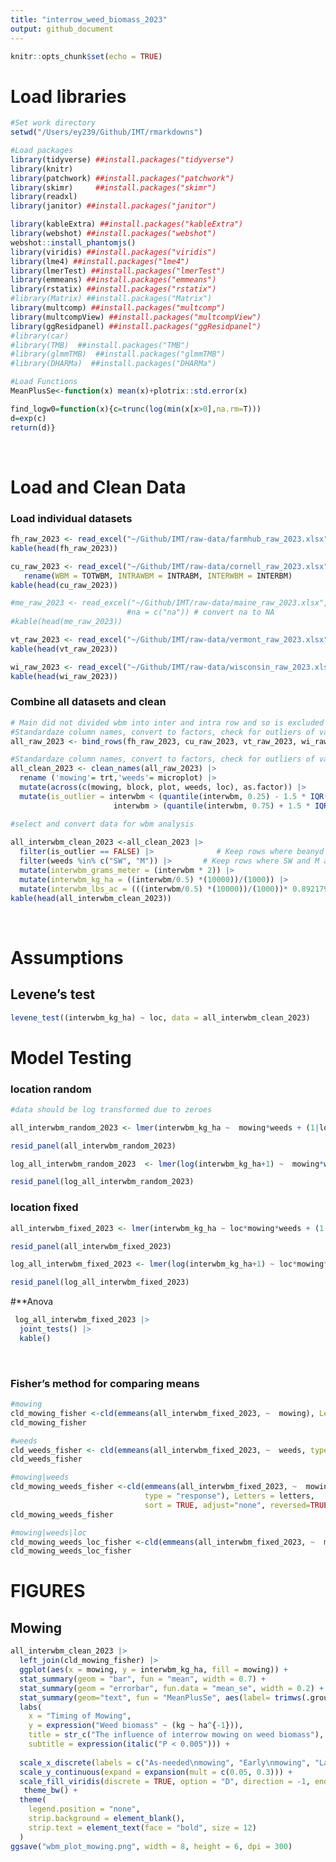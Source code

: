 ```yaml
---
title: "interrow_weed_biomass_2023"
output: github_document
---
```


```r
knitr::opts_chunk$set(echo = TRUE)
```

# **Load libraries**

```r

#Set work directory
setwd("/Users/ey239/Github/IMT/rmarkdowns")

#Load packages 
library(tidyverse) ##install.packages("tidyverse")
library(knitr)
library(patchwork) ##install.packages("patchwork")
library(skimr)     ##install.packages("skimr")
library(readxl)
library(janitor) ##install.packages("janitor")

library(kableExtra) ##install.packages("kableExtra")
library(webshot) ##install.packages("webshot")
webshot::install_phantomjs()
library(viridis) ##install.packages("viridis")
library(lme4) ##install.packages("lme4")
library(lmerTest) ##install.packages("lmerTest")
library(emmeans) ##install.packages("emmeans")
library(rstatix) ##install.packages("rstatix")
#library(Matrix) ##install.packages("Matrix")
library(multcomp) ##install.packages("multcomp")
library(multcompView) ##install.packages("multcompView")
library(ggResidpanel) ##install.packages("ggResidpanel")
#library(car)
#library(TMB)  ##install.packages("TMB")
#library(glmmTMB)  ##install.packages("glmmTMB")
#library(DHARMa)  ##install.packages("DHARMa")

#Load Functions
MeanPlusSe<-function(x) mean(x)+plotrix::std.error(x)

find_logw0=function(x){c=trunc(log(min(x[x>0],na.rm=T)))
d=exp(c)
return(d)}
```

<br>

# **Load and Clean Data**
### **Load individual datasets**
```r


fh_raw_2023 <- read_excel("~/Github/IMT/raw-data/farmhub_raw_2023.xlsx")
kable(head(fh_raw_2023))

cu_raw_2023 <- read_excel("~/Github/IMT/raw-data/cornell_raw_2023.xlsx") |> 
   rename(WBM = TOTWBM, INTRAWBM = INTRABM, INTERWBM = INTERBM)
kable(head(cu_raw_2023))

#me_raw_2023 <- read_excel("~/Github/IMT/raw-data/maine_raw_2023.xlsx", 
                          #na = c("na")) # convert na to NA
#kable(head(me_raw_2023))

vt_raw_2023 <- read_excel("~/Github/IMT/raw-data/vermont_raw_2023.xlsx")
kable(head(vt_raw_2023))

wi_raw_2023 <- read_excel("~/Github/IMT/raw-data/wisconsin_raw_2023.xlsx")
kable(head(wi_raw_2023))

```
### **Combine all datasets and clean**
```r
# Main did not divided wbm into inter and intra row and so is excluded
#Standardaze column names, convert to factors, check for outliers of variable**
all_raw_2023 <- bind_rows(fh_raw_2023, cu_raw_2023, vt_raw_2023, wi_raw_2023)

#Standardaze column names, convert to factors, check for outliers of variable**
all_clean_2023 <- clean_names(all_raw_2023) |>  
  rename ('mowing'= trt,'weeds'= microplot) |> 
  mutate(across(c(mowing, block, plot, weeds, loc), as.factor)) |> 
  mutate(is_outlier = interwbm < (quantile(interwbm, 0.25) - 1.5 * IQR(interwbm)) |
                       interwbm > (quantile(interwbm, 0.75) + 1.5 * IQR(interwbm)))

#select and convert data for wbm analysis
  
all_interwbm_clean_2023 <-all_clean_2023 |>              
  filter(is_outlier == FALSE) |>              # Keep rows where beanyd is not an outlier
  filter(weeds %in% c("SW", "M")) |>       # Keep rows where SW and M are microplots
  mutate(interwbm_grams_meter = (interwbm * 2)) |> 
  mutate(interwbm_kg_ha = ((interwbm/0.5) *(10000))/(1000)) |>
  mutate(interwbm_lbs_ac = (((interwbm/0.5) *(10000))/(1000))* 0.892179)
kable(head(all_interwbm_clean_2023)) 

```
<br>

# **Assumptions**

## **Levene's test**
```r
levene_test((interwbm_kg_ha) ~ loc, data = all_interwbm_clean_2023)
```
# **Model Testing**

### **location random**

```r
#data should be log transformed due to zeroes

all_interwbm_random_2023 <- lmer(interwbm_kg_ha ~  mowing*weeds + (1|loc) + (1|loc:block)+  (1|loc:block:mowing)  , data = all_interwbm_clean_2023)

resid_panel(all_interwbm_random_2023)

log_all_interwbm_random_2023  <- lmer(log(interwbm_kg_ha+1) ~  mowing*weeds + (1|loc) + (1|loc:block)+  (1|loc:block:mowing)  , data = all_interwbm_clean_2023)

resid_panel(log_all_interwbm_random_2023)

```

### **location fixed**

```r
all_interwbm_fixed_2023 <- lmer(interwbm_kg_ha ~ loc*mowing*weeds + (1|loc:block)+  (1|loc:block:mowing), data = all_interwbm_clean_2023)

resid_panel(all_interwbm_fixed_2023)

log_all_interwbm_fixed_2023 <- lmer(log(interwbm_kg_ha+1) ~ loc*mowing*weeds + (1|loc:block)+  (1|loc:block:mowing), data = all_interwbm_clean_2023)

resid_panel(log_all_interwbm_fixed_2023)
```
#**Anova
```r
 log_all_interwbm_fixed_2023 |> 
  joint_tests() |> 
  kable()  
```
<br>

### **Fisher's method for comparing means**

```r
#mowing
cld_mowing_fisher <-cld(emmeans(all_interwbm_fixed_2023, ~  mowing), Letters = letters, sort = TRUE, adjust="none", reversed=TRUE)
cld_mowing_fisher

#weeds
cld_weeds_fisher <- cld(emmeans(all_interwbm_fixed_2023, ~  weeds, type = ""), Letters = letters, sort = FALSE, adjust="none", reversed=TRUE)
cld_weeds_fisher

#mowing|weeds
cld_mowing_weeds_fisher <-cld(emmeans(all_interwbm_fixed_2023, ~  mowing|weeds, 
                              type = "response"), Letters = letters, 
                              sort = TRUE, adjust="none", reversed=TRUE)
cld_mowing_weeds_fisher

#mowing|weeds|loc
cld_mowing_weeds_loc_fisher <-cld(emmeans(all_interwbm_fixed_2023, ~  mowing|weeds|loc, type = "respons"), Letters = letters, sort = TRUE, adjust="none", reversed=TRUE)
cld_mowing_weeds_loc_fisher

```
# **FIGURES**

## **Mowing**

```r
all_interwbm_clean_2023 |> 
  left_join(cld_mowing_fisher) |> 
  ggplot(aes(x = mowing, y = interwbm_kg_ha, fill = mowing)) +
  stat_summary(geom = "bar", fun = "mean", width = 0.7) +
  stat_summary(geom = "errorbar", fun.data = "mean_se", width = 0.2) +
  stat_summary(geom="text", fun = "MeanPlusSe", aes(label= trimws(.group)),size=6.5,vjust=-0.5) +
  labs(
    x = "Timing of Mowing",
    y = expression("Weed biomass" ~ (kg ~ ha^{-1})),
    title = str_c("The influence of interrow mowing on weed biomass"),
    subtitle = expression(italic("P < 0.005"))) +
  
  scale_x_discrete(labels = c("As-needed\nmowing", "Early\nmowing", "Late\nmowing", "No\nmowing")) +
  scale_y_continuous(expand = expansion(mult = c(0.05, 0.3))) +
  scale_fill_viridis(discrete = TRUE, option = "D", direction = -1, end = 0.9, begin = 0.1) +
   theme_bw() +
  theme(
    legend.position = "none",
    strip.background = element_blank(),
    strip.text = element_text(face = "bold", size = 12)
  )
ggsave("wbm_plot_mowing.png", width = 8, height = 6, dpi = 300)
```


